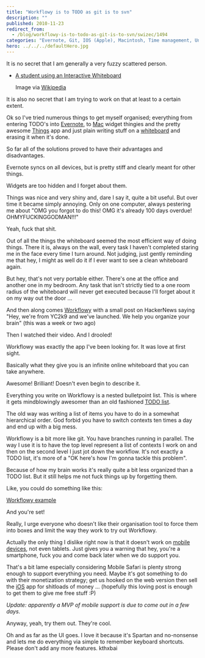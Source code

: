 ```yaml
---
title: "Workflowy is to TODO as git is to svn"
description: ""
published: 2010-11-23
redirect_from:
  - /blog/workflowy-is-to-todo-as-git-is-to-svn/swizec/1494
categories: "Evernote, Git, IOS (Apple), Macintosh, Time management, Uncategorized, workflowy"
hero: ../../../defaultHero.jpg
---
```


It is no secret that I am generally a very fuzzy scattered person.

- [A student using an Interactive Whiteboard](https://swizec.com/wp-content/uploads/2010/11/300px-Interactive_whiteboard2.jpg)

  Image via [Wikipedia](http://commons.wikipedia.org/wiki/File:Interactive_whiteboard2.jpg)

It is also no secret that I am trying to work on that at least to a certain extent.

Ok so I've tried numerous things to get myself organised; everything from entering TODO's into [Evernote](http://www.evernote.com "Evernote"), to [Mac](http://en.wikipedia.org/wiki/Macintosh "Macintosh") widget thingies and the pretty awesome [Things](http://culturedcode.com/things/) app and just plain writing stuff on a [whiteboard](http://en.wikipedia.org/wiki/Whiteboard "Whiteboard") and erasing it when it's done.

So far all of the solutions proved to have their advantages and disadvantages.

Evernote syncs on all devices, but is pretty stiff and clearly meant for other things.

Widgets are too hidden and I forget about them.

Things was nice and very shiny and, dare I say it, quite a bit useful. But over time it became simply annoying. Only on one computer, always pestering me about "OMG you forgot to do this! OMG it's already 100 days overdue! OHMYFUCKINGGODMAN!!!"

Yeah, fuck that shit.

Out of all the things the whiteboard seemed the most efficient way of doing things. There it is, always on the wall, every task I haven't completed staring me in the face every time I turn around. Not judging, just gently reminding me that hey, I might as well do it if I ever want to see a clean whiteboard again.

But hey, that's not very portable either. There's one at the office and another one in my bedroom. Any task that isn't strictly tied to a one room radius of the whiteboard will never get executed because I'll forget about it on my way out the door ...

And then along comes [Workflowy](http://workflowy.com) with a small post on HackerNews saying "Hey, we're from YC2k9 and we've launched. We help you organize your brain" (this was a week or two ago)

Then I watched their video. And I drooled!

Workflowy was exactly the app I've been looking for. It was love at first sight.

Basically what they give you is an infinite online whiteboard that you can take anywhere.

Awesome! Brilliant! Doesn't even begin to describe it.

Everything you write on Workflowy is a nested bulletpoint list. This is where it gets mindblowingly awesomer than an old fashioned [TODO list](http://en.wikipedia.org/wiki/Time_management "Time management").

The old way was writing a list of items you have to do in a somewhat hierarchical order. God forbid you have to switch contexts ten times a day and end up with a big mess.

Workflowy is a bit more like git. You have branches running in parallel. The way I use it is to have the top level represent a list of contexts I work on and then on the second level I just jot down the workflow. It's not exactly a TODO list, it's more of a "OK here's how I'm gonna tackle this problem".

Because of how my brain works it's really quite a bit less organized than a TODO list. But it still helps me not fuck things up by forgetting them.

Like, you could do something like this:

[Workflowy example](https://swizec.com/wp-content/uploads/2010/11/Screen-shot-2010-11-24-at-12.33.17-AM.png)

And you're set!

Really, I urge everyone who doesn't like their organisation tool to force them into boxes and limit the way they work to try out Workflowy.

Actually the only thing I dislike right now is that it doesn't work on [mobile devices](http://en.wikipedia.org/wiki/Mobile_device "Mobile device"), not even tablets. Just gives you a warning that hey, you're a smartphone, fuck you and come back later when we do support you.

That's a bit lame especially considering Mobile Safari is plenty strong enough to support everything you need. Maybe it's got something to do with their monetization strategy; get us hooked on the web version then sell the [iOS](http://developer.apple.com/iphone "IOS (Apple)") app for shitloads of money ... (hopefully this loving post is enough to get them to give me free stuff :P)

_Update: apparently a MVP of mobile support is due to come out in a few days._

Anyway, yeah, try them out. They're cool.

Oh and as far as the UI goes. I love it because it's Spartan and no-nonsense and lets me do everything via simple to remember keyboard shortcuts. Please don't add any more features. kthxbai

